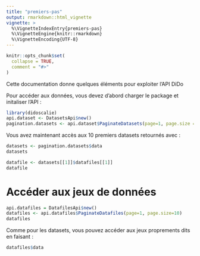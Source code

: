 ```yaml
---
title: "premiers-pas"
output: rmarkdown::html_vignette
vignette: >
  %\VignetteIndexEntry{premiers-pas}
  %\VignetteEngine{knitr::rmarkdown}
  %\VignetteEncoding{UTF-8}
---
```


```r
knitr::opts_chunk$set(
  collapse = TRUE,
  comment = "#>"
)
```

Cette documentation donne quelques éléments pour exploiter l'API DiDo

Pour accéder aux données, vous devez d'abord charger le package et initaliser l'API :

```r
library(didoscalie)
api.dataset <- DatasetsApi$new()
pagination.datasets <- api.dataset$PaginateDatasets(page=1, page.size = 10, text = 'pétrolier')
```

Vous avez maintenant accès aux 10 premiers datasets retournés avec :

```r
datasets <- pagination.datasets$data
datasets
```

```r
datafile <- datasets[[1]]$datafiles[[1]]
datafile
```

# Accéder aux jeux de données

```r
api.datafiles = DatafilesApi$new()
datafiles <- api.datafiles$PaginateDatafiles(page=1, page.size=10)
datafiles
```

Comme pour les datasets, vous pouvez accéder aux jeux proprements dits en faisant :

```r
datafiles$data
```